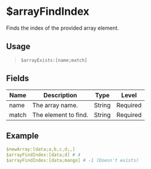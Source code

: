 # $arrayFindIndex
Finds the index of the provided array element.

## Usage
> `$arrayExists:[name;match]`

## Fields
| Name  | Description          | Type   | Level    |
| ----- | -------------------- | ------ | -------- |
| name  | The array name.      | String | Required |
| match | The element to find. | String | Required |

## Example
```yaml
$newArray:[data;a,b,c,d;,]
$arrayFindIndex:[data;d] # 4
$arrayFindIndex:[data;mango] # -1 (Doesn't exists)
```